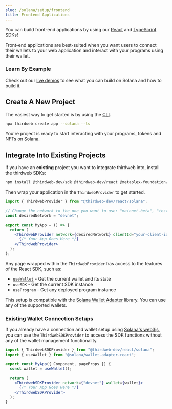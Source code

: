 ```yaml
---
slug: /solana/setup/frontend
title: Frontend Applications
---
```



You can build front-end applications by using our [React](/react) and [TypeScript](/typescript) SDKs!

Front-end applications are best-suited when you want users to connect their wallets to your web application and interact with your programs using their wallet.

### Learn By Example

Check out our [live demos](https://solana-hub.thirdweb-example.com/) to see what you can build on Solana and how to build it.

<div className="row" style={{ marginTop: 24 }}>
  <div className="col col--4" style={{ padding: 8 }}>
    <QuickstartCard
      name="Claim an NFT Drop"
      link="https://solana-hub.thirdweb-example.com/nft-drop"
      image="/assets/icons/drop.png"
    />
  </div>
  <div className="col col--4" style={{ padding: 8 }}>
    <QuickstartCard
      name="Mint & Display NFTs"
      link="https://solana-hub.thirdweb-example.com/nft-collection"
      image="/assets/icons/nft.png"
    />
  </div>
  <div className="col col--4" style={{ padding: 8 }}>
    <QuickstartCard
      name="Mint & Display Tokens"
      link="https://solana-hub.thirdweb-example.com/token"
      image="/assets/icons/token.png"
    />
  </div>
</div>

## Create A New Project

The easiest way to get started is by using the [CLI](https://github.com/thirdweb-dev/thirdweb-cli).

```bash
npx thirdweb create app --solana --ts
```

You're project is ready to start interacting with your programs, tokens and NFTs on Solana.

<QuickstartCard
  name="Continue to the Interact with Programs section"
  link="/solana/programs"
  image="/assets/icons/education.png"
/>

## Integrate Into Existing Projects

If you have an **existing** project you want to integrate thirdweb into, install the thirdweb SDKs:

```bash npm2yarn
npm install @thirdweb-dev/sdk @thirdweb-dev/react @metaplex-foundation/js @project-serum/anchor @solana/wallet-adapter-wallets @solana/wallet-adapter-react @solana/wallet-adapter-react-ui
```

Then wrap your application in the `ThirdwebProvider` to get started.

```jsx
import { ThirdwebProvider } from "@thirdweb-dev/react/solana";

// Change the network to the one you want to use: "mainnet-beta", "testnet", "devnet", "localhost" or your own RPC endpoint
const desiredNetwork = "devnet";

export const MyApp = () => {
  return (
    <ThirdwebProvider network={desiredNetwork} clientId="your-client-id">
      {/* Your App Goes Here */}
    </ThirdwebProvider>
  );
};
```

Any page wrapped within the `ThirdwebProvider` has access to the features of the React SDK, such as:

- [`useWallet`](https://solana-labs.github.io/wallet-adapter/#usage) - Get the current wallet and its state
- `useSDK` - Get the current SDK instance
- `useProgram` - Get any deployed program instance

This setup is compatible with the [Solana Wallet Adapter](https://github.com/solana-labs/wallet-adapter) library. You can use any of the supported wallets.

### Existing Wallet Connection Setups

If you already have a connection and wallet setup using [Solana's web3js](https://solana-labs.github.io/solana-web3.js/),
you can use the `ThirdwebSDKProvider` to access the SDK functions without any of the wallet management functionality.

```jsx
import { ThirdwebSDKProvider } from "@thirdweb-dev/react/solana";
import { useWallet } from "@solana/wallet-adapter-react";

export const MyApp({ Component, pageProps }) {
  const wallet = useWallet();

  return (
    <ThirdwebSDKProvider network={"devnet"} wallet={wallet}>
      {/* Your App Goes Here */}
    </ThirdwebSDKProvider>
  );
}
```
